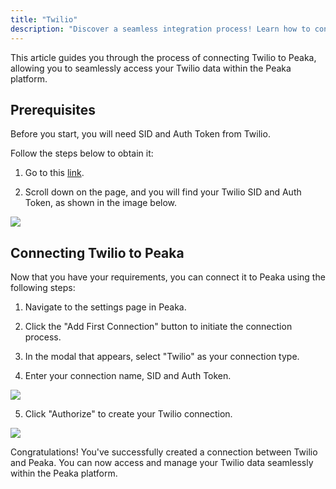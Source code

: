 ```yaml
---
title: "Twilio"
description: "Discover a seamless integration process! Learn how to connect Twilio to Peaka effortlessly for streamlined transactions."
---
```


This article guides you through the process of connecting Twilio to Peaka, allowing you to seamlessly access your Twilio data within the Peaka platform.

## Prerequisites

Before you start, you will need SID and Auth Token from Twilio.

Follow the steps below to obtain it:

1. Go to this [link](https://console.twilio.com/).

2. Scroll down on the page, and you will find your Twilio SID and Auth Token, as shown in the image below.

<img src="images/integrations/twilio-1.png" />

## Connecting Twilio to Peaka

Now that you have your requirements, you can connect it to Peaka using the following steps:

1. Navigate to the settings page in Peaka.

2. Click the "Add First Connection" button to initiate the connection process.

3. In the modal that appears, select "Twilio" as your connection type.

4. Enter your connection name, SID and Auth Token.

<img src="images/integrations/twilio-3.png" />

5. Click "Authorize" to create your Twilio connection.

<img src="images/integrations/twilio-2.png" />

Congratulations! You've successfully created a connection between Twilio and Peaka. You can now access and manage your Twilio data seamlessly within the Peaka platform.
